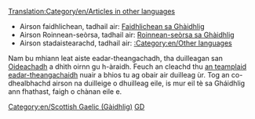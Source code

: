 [[Translation:Category/en/Articles in other languages]]

{{en/Bilingual box| Gd
| Bheir an duilleag seo clàr-innse airson '''Aistidhean sa Ghàidhlig''' ann an OpenTTD Wiki dut.<br/>Thèid aistidhean leis an templaid {{en/s|Other_languages}} is a' pharamadair '''<code><nowiki>language_page=gd</nowiki></code>''' a cheangal an-seo gu fèin-obrachail.
| ''This page provides an index for a wide range of '''articles in Scottish Gaelic''' in OpenTTD Wiki.<br/>Articles with {{en/s|Other_languages}} template with'' '''<code><nowiki>language_page=gd</nowiki></code>''' ''parameter automatically link here.''}}

*Airson faidhlichean, tadhail air: [[:Category:gd/Faidhlichean sa Ghàidhlig|Faidhlichean sa Ghàidhlig]]
*Airson Roinnean-seòrsa, tadhail air: [[:Category:gd/Roinnean-seòrsa|Roinnean-seòrsa sa Ghàidhlig]]
*Airson stadaistearachd, tadhail air: [[:Category:en/Other languages]]

Nam bu mhiann leat aiste eadar-theangachadh, tha duilleagan san [[gd/Manual/Tutorial/Oideachadh|Oideachadh]] a dhìth oirnn gu h-àraidh. Feuch an cleachd thu [[Template:gd/Eadar-theangachadh|an teamplaid eadar-theangachaidh]] nuair a bhios tu ag obair air duilleag ùr. Tog an co-dhealbhachd airson na duilleige o dhuilleag eile, is mur eil tè sa Gháidhlig ann fhathast, faigh o chànan eile e.

[[Category:en/Scottish Gaelic (Gàidhlig)]][[Category:en/Articles in other languages|GD]]